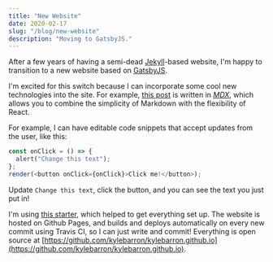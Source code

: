 ```yaml
---
title: "New Website"
date: 2020-02-17
slug: "/blog/new-website"
description: "Moving to GatsbyJS."
---
```


After a few years of having a semi-dead [Jekyll](https://jekyllrb.com/)-based website, I'm happy to transition to a new website based on [GatsbyJS](https://www.gatsbyjs.org/).

I'm excited for this switch because I can incorporate some cool new technologies
into the site. For example, [this post][this_post] is written in [_MDX_][mdx],
which allows you to combine the simplicity of Markdown with the flexibility of
React.

For example, I can have editable code snippets that accept updates from the user, like this:

```js react-live
const onClick = () => {
  alert("Change this text");
};
render(<button onClick={onClick}>Click me!</button>);
```

Update `Change this text`, click the button, and you can see the text you just
put in!

I'm using [this starter][gatsby_starter], which helped to get everything set up.
The website is hosted on Github Pages, and builds and deploys automatically on
every new commit using Travis CI, so I can just write and commit! Everything is
open source at [https://github.com/kylebarron/kylebarron.github.io](https://github.com/kylebarron/kylebarron.github.io).


[this_post]: https://github.com/kylebarron/kylebarron.github.io/blob/source/content/posts/new-website/index.mdx
[mdx]: https://mdxjs.com/
[gatsby_starter]: https://www.gatsbyjs.org/starters/lekoarts/gatsby-starter-minimal-blog/

